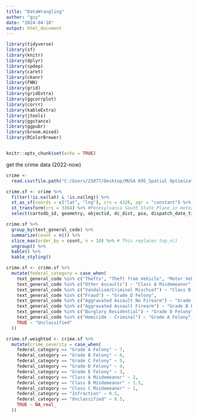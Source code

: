 ```yaml
---
title: "DataWrangling"
author: "gzy"
date: "2024-04-18"
output: html_document
---
```


```r

library(tidyverse)
library(sf)
library(knitr)
library(dplyr)
library(spdep)
library(caret)
library(ckanr)
library(FNN)
library(grid)
library(gridExtra)
library(ggcorrplot) 
library(corrr)   
library(kableExtra)
library(jtools)    
library(ggstance) 
library(ggpubr)
library(broom.mixed) 
library(RColorBrewer)


knitr::opts_chunk$set(echo = TRUE)
```

get the crime data (2022-now)

```r

crime <- 
  read.csv(file.path("C:/Users/25077/Desktop/MUSA 695_Spatial Optimization/Final_Project/crime_Points.csv"))

crime.sf <- crime %>%
  filter(!is.na(lat) & !is.na(lng)) %>% 
  st_as_sf(coords = c("lat", "lng"), crs = 4326, agr = "constant") %>%
  st_transform(crs = 3364) %>% #Pennsylvania South State Plane_in meters. 
  select(cartodb_id, geometry, objectid, dc_dist, psa, dispatch_date_time, hour, text_general_code)

```


```r

crime.sf %>%
  group_by(text_general_code) %>%
  summarize(count = n()) %>%
  slice_max(order_by = count, n = 10) %>% # This replaces top_n()
  ungroup() %>%
  kable() %>%
  kable_styling()

```

```r


crime.sf <- crime.sf %>%
  mutate(federal_category = case_when(
    text_general_code %in% c("Thefts", "Theft from Vehicle", "Motor Vehicle Theft") ~ "Grade E Felony",
    text_general_code %in% c("Other Assaults") ~ "Class A Misdemeanor",
    text_general_code %in% c("Vandalism/Criminal Mischief") ~ "Class B Misdemeanor",
    text_general_code %in% c("Fraud") ~ "Grade D Felony",
    text_general_code %in% c("Aggravated Assault No Firearm") ~ "Grade C Felony",
    text_general_code %in% c("Aggravated Assault Firearm") ~ "Grade B Felony",
    text_general_code %in% c("Burglary Residential") ~ "Grade D Felony",
    text_general_code %in% c("Homicide - Criminal") ~ "Grade A Felony",
    TRUE ~ "Unclassified"  
  ))

crime.sf.weighted <- crime.sf %>%
  mutate(crime_severity = case_when(
    federal_category == "Grade A Felony" ~ 7,
    federal_category == "Grade B Felony" ~ 6,
    federal_category == "Grade C Felony" ~ 5,
    federal_category == "Grade D Felony" ~ 4,
    federal_category == "Grade E Felony" ~ 3,
    federal_category == "Class A Misdemeanor" ~ 2,
    federal_category == "Class B Misdemeanor" ~ 1.5,
    federal_category == "Class C Misdemeanor" ~ 1,
    federal_category == "Infraction" ~ 0.5,
    federal_category == "Unclassified" ~ 0.5,
    TRUE ~ NA_real_
  ))

```

